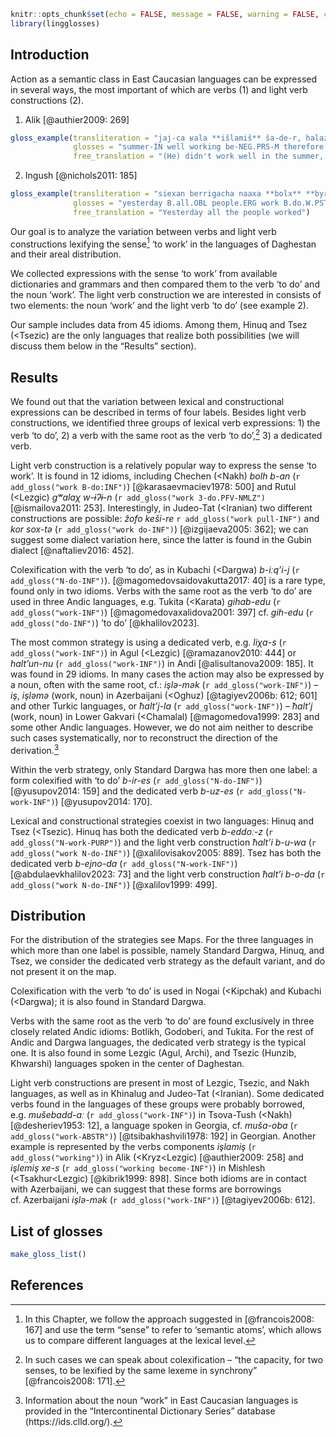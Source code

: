 ```r
knitr::opts_chunk$set(echo = FALSE, message = FALSE, warning = FALSE, comment = '')
library(lingglosses)
```

## Introduction

Action as a semantic class in East Caucasian languages can be expressed in several ways, the most important of which are verbs (@one) and light verb constructions (@two).

(@one) Alik [@authier2009: 269]

```r
gloss_example(transliteration = "jaj-ca ʁala **išlamiš** ša-de-r, halazan gaši i-nkan-eb-jin",
              glosses = "summer-IN well working be-NEG.PRS-M therefore hungry PV-remain-HPL-1PL.INCL",
              free_translation = "(He) didn't work well in the summer, that's why we're hungry.")
```

(@two) Ingush [@nichols2011: 185]

```r
gloss_example(transliteration = "siexan berrigacha naaxa **bolx** **byr**",
              glosses = "yesterday B.all.OBL people.ERG work B.do.W.PST",
              free_translation = "Yesterday all the people worked")
```

Our goal is to analyze the variation between verbs and light verb constructions lexifying the sense[^1] ‘to work’ in the languages of Daghestan and their areal distribution.

[^1]: In this Chapter, we follow the approach suggested in [@francois2008: 167] and use the term “sense” to refer to ‘semantic atoms’, which allows us to compare different languages at the lexical level.

We collected expressions with the sense 'to work' from available dictionaries and grammars and then compared them to the verb ‘to do’ and the noun ‘work’. The light verb construction we are interested in consists of two elements: the noun ‘work’ and the light verb ‘to do’ (see example 2).

Our sample includes data from 45 idioms. Among them, Hinuq and Tsez (<Tsezic) are the only languages that realize both possibilities (we will discuss them below in the “Results” section).


## Results

We found out that the variation between lexical and constructional expressions can be described in terms of four labels. Besides light verb constructions, we identified three groups of lexical verb expressions: 1) the verb ‘to do’, 2) a verb with the same root as the verb ‘to do’,[^2] 3) a dedicated verb.

[^2]: In such cases we can speak about colexification – “the capacity, for two senses, to be lexified by the same lexeme in synchrony” [@francois2008: 171].

Light verb construction is a relatively popular way to express the sense ‘to work’. It is found in 12 idioms, including Chechen (<Nakh) *bolh b-an* (`r add_gloss("work B-do:INF")`) [@karasaevmaciev1978: 500] and Rutul (<Lezgic) *gʷalaχ w-ɨʔɨ-n* (`r add_gloss("work 3-do.PFV-NMLZ")` [@ismailova2011: 253]. Interestingly, in Judeo-Tat (<Iranian) two different constructions are possible: *žofo keši-re* `r add_gloss("work pull-INF")`
and *kor sox-tə* (`r add_gloss("work do-INF")`) [@izgijaeva2005: 362]; we can suggest some dialect variation here, since the latter is found in the Gubin dialect [@naftaliev2016: 452].

Colexification with the verb ‘to do’, as in Kubachi (<Dargwa) *b-iːq'i-j* (`r add_gloss("N-do-INF")`). [@magomedovsaidovakutta2017: 40] is a rare type, found only in two idioms.
Verbs with the same root as the verb ‘to do’ are used in three Andic languages, e.g. Tukita (<Karata) *gihab-edu* (`r add_gloss("work-INF")`) [@magomedovaxalidova2001: 397] cf. *gih-edu* (`r add_gloss("do-INF")`) ‘to do’ [@khalilov2023].

The most common strategy is using a dedicated verb, e.g. *liχa-s* (`r add_gloss("work-INF")`) in Agul (<Lezgic) [@ramazanov2010: 444] or *halt'un-nu* (`r add_gloss("work-INF")`) in Andi [@alisultanova2009: 185]. It was found in 29 idioms. In many cases the action may also be expressed by a noun, often with the same root, cf.: *işlə-mək* (`r add_gloss("work-INF")`) – *iş*, *işləmə* (work, noun) in Azerbaijani (<Oghuz) [@tagiyev2006b: 612; 601] and other Turkic languages, or *ħaltʼj-la* (`r add_gloss("work-INF")`) – *ħaltʼj* (work, noun) in Lower Gakvari (<Chamalal) [@magomedova1999: 283] and some other Andic languages. However, we do not aim neither to describe such cases systematically, nor to reconstruct the direction of the derivation.[^3]

[^3]: Information about the noun “work” in East Caucasian languages is provided in the “Intercontinental Dictionary Series” database (https://ids.clld.org/).

Within the verb strategy, only Standard Dargwa has more then one label: a form colexified with ‘to do’ *b-ir-es* (`r add_gloss("N-do-INF")`) [@yusupov2014: 159] and the dedicated verb *b-uz-es* (`r add_gloss("N-work-INF")`) [@yusupov2014: 170].

Lexical and constructional strategies coexist in two languages: Hinuq and Tsez (<Tsezic).
Hinuq has both the dedicated verb *b-eddoː-z* (`r add_gloss("N-work-PURP")`) and the light verb construction *ħalt’i b-u-wa* (`r add_gloss("work N-do-INF")`) [@xalilovisakov2005: 889]. Tsez has both the dedicated verb *b-ejno-da* (`r add_gloss("N-work-INF")`) [@abdulaevkhalilov2023: 73] and the light verb construction *ħalt’i b-o-da* (`r add_gloss("work N-do-INF")`) [@xalilov1999: 499].


## Distribution

For the distribution of the strategies see Maps. For the three languages in which more than one label is possible, namely Standard Dargwa, Hinuq, and Tsez, we consider the dedicated verb strategy as the default variant, and do not present it on the map.

Colexification with the verb ‘to do’ is used in Nogai (<Kipchak) and Kubachi (<Dargwa); it is also found in Standard Dargwa.

Verbs with the same root as the verb ‘to do’ are found exclusively in three closely related Andic idioms: Botlikh, Godoberi, and Tukita.
For the rest of Andic and Dargwa languages, the dedicated verb strategy is the typical one. It is also found in some Lezgic (Agul, Archi), and Tsezic (Hunzib, Khwarshi) languages spoken in the center of Daghestan.

Light verb constructions are present in most of Lezgic, Tsezic, and Nakh languages, as well as in Khinalug and Judeo-Tat (<Iranian). Some dedicated verbs found in the languages of these groups were probably borrowed, e.g. *mušebadd-aː* (`r add_gloss("work-INF")`) in Tsova-Tush (<Nakh) [@desheriev1953: 12], a language spoken in Georgia, cf. *muša-oba* (`r add_gloss("work-ABSTR")`) [@tsibakhashvili1978: 192] in Georgian. Another example is represented by the verbs components *işlamiş* (`r add_gloss("working")`) in Alik (<Kryz<Lezgic) [@authier2009: 258] and *işlemiş xe-s* (`r add_gloss("working become-INF")`) in Mishlesh (<Tsakhur<Lezgic) [@kibrik1999: 898]. Since both idioms are in contact with Azerbaijani, we can suggest that these forms are borrowings cf. Azerbaijani *işlə-mək* (`r add_gloss("work-INF")`) [@tagiyev2006b: 612].

## List of glosses {-}

```r
make_gloss_list()
```

## References {-}
